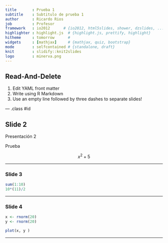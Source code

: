 ```yaml
---
title       : Prueba 1
subtitle    : Subtitulo de prueba 1
author      : Ricardo Rios
job         : Profesor
framework   : io2012      # {io2012, html5slides, shower, dzslides, ...}
highlighter : highlight.js  # {highlight.js, prettify, highlight}
hitheme     : tomorrow      # 
widgets     : [mathjax]     # {mathjax, quiz, bootstrap}
mode        : selfcontained # {standalone, draft}
knit        : slidify::knit2slides
logo        : minerva.png
---
```


## Read-And-Delete

1. Edit YAML front matter
2. Write using R Markdown
3. Use an empty line followed by three dashes to separate slides!

--- .class #id 

## Slide 2

Presentación 2

Prueba 

$$ x^2 + 5 $$



---


### Slide 3

```r
sum(1:10)
10*(11)/2
```

---


### Slide 4

```r

x <- rnorm(20)
y <- rnorm(20)

plot(x, y )

```

---
